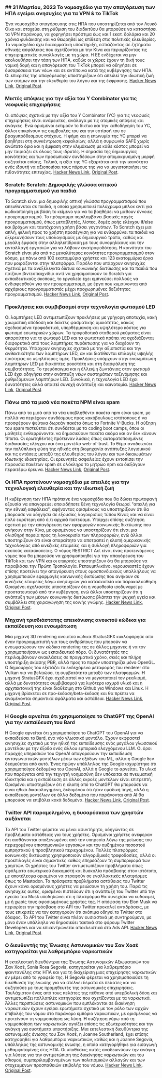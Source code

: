 

<CallToAction />

<Steps>

### ## 31 Μαρτίου, 2023 Το νομοσχέδιο για την απαγόρευση των ΗΠΑ εγείρει ανησυχίες για τα VPN & το TikTok

Ένα νομοσχέδιο απαγόρευσης στις ΗΠΑ που υποστηρίζεται από τον Λευκό Οίκο και στοχεύει στη ρύθμιση του διαδικτύου θα μπορούσε να καταστήσει τα VPN παράνομα, να χορηγήσει πρόστιμα έως και 1 εκατ. δολάρια και 20 χρόνια φυλάκισης και να θεωρηθεί ως επίθεση στις πολιτικές ελευθερίες. Το νομοσχέδιο έχει διακομματική υποστήριξη, εστιάζοντας σε ζητήματα εθνικής ασφάλειας που σχετίζονται με την Κίνα και περιορίζοντας τις επιχειρηματικές συναλλαγές με τη χώρα. Η ΕΕ ενδέχεται να μην ακολουθήσει την τάση των ΗΠΑ, καθώς οι χώρες έχουν τη δική τους νομική δομή και η απαγόρευση του TikTok μπορεί να οδηγήσει σε δυσαρέσκεια των νέων και σε αντίποινα κατά της κυβέρνησης των ΗΠΑ. Οι επικριτές της απαγόρευσης υποστηρίζουν ότι απειλεί την ιδιωτική ζωή των ατόμων και την ελευθερία του λόγου και της έκφρασης.
[Hacker News Link](http://news.ycombinator.com/item?id=35366955), [Original Post](https://www.youtube.com/watch?v=FWQGA_n5Z4M).

### Μικτές απόψεις για την αξία του Y Combinator για τις νεοφυείς επιχειρήσεις

Οι απόψεις σχετικά με την αξία του Y Combinator (YC) για τις νεοφυείς επιχειρήσεις είναι ανάμεικτες, ανάλογα με τις ατομικές απόψεις και ανάγκες. Ενώ ορισμένοι εκτιμούν το δίκτυο και την καθοδήγηση του YC, άλλοι επικρίνουν τις συμβουλές του και την εστίασή του σε βραχυπρόθεσμους στόχους. Η φήμη και η επωνυμία της YC μπορεί να βοηθήσει στη συγκέντρωση κεφαλαίων, αλλά η συμφωνία SAFE χωρίς ανώτατο όριο και η έμφαση στην κλιμάκωση με κάθε κόστος μπορεί να μην ταιριάζει σε όλους τους ιδρυτές. Η σημασία της δημιουργίας κοινότητας και των προσωπικών συνδέσεων στην απομακρυσμένη μορφή συζητείται επίσης. Τελικά, η αξία της YC εξαρτάται από την ικανότητα ενός ιδρυτή να αξιοποιήσει τους πόρους της για να μεγιστοποιήσει τις πιθανότητες επιτυχίας.
[Hacker News Link](http://news.ycombinator.com/item?id=35373019), [Original Post](https://acecreamu.substack.com/p/is-y-combinator-worth-the-money).

### Scratch: Scratch: Δημοφιλής γλώσσα οπτικού προγραμματισμού για παιδιά

Το Scratch είναι μια δημοφιλής οπτική γλώσσα προγραμματισμού που απευθύνεται σε παιδιά, η οποία χρησιμοποιεί πολύχρωμα μπλοκ αντί για κωδικοποίηση με βάση το κείμενο για να τα βοηθήσει να μάθουν έννοιες προγραμματισμού. Το πρόγραμμα περιλαμβάνει βασικές αρχές προγραμματισμού, όπως μεταβλητές, λίστες, δομές ροής ελέγχου if/else και βρόχων και ταυτόχρονη χρήση βάσει γεγονότων. Το Scratch έχει μια απλή, φιλική προς το χρήστη προσέγγιση για να ενθαρρύνει τα παιδιά να εξερευνήσουν τους υπολογισμούς με δημιουργικό τρόπο, καθώς και μεγάλη έμφαση στην αλληλεπίδραση με τους συνομηλίκους και την ανταλλαγή εργασιών για να λάβουν ανατροφοδότηση. Η κοινότητα του Scratch είναι μία από τις μεγαλύτερες κοινότητες προγραμματισμού στον κόσμο, με πάνω από 103 εκατομμύρια χρήστες και 123 εκατομμύρια έργα που μοιράζονται στην πλατφόρμα. Παρόλο που υπάρχουν ανησυχίες σχετικά με τα ανεξέλεγκτα δίκτυα κοινωνικής δικτύωσης και τα παιδιά που παίζουν βιντεοπαιχνίδια αντί να χρησιμοποιούν το Scratch για εκπαιδευτικούς σκοπούς, το εργαλείο έχει εμπνεύσει πολλούς να ενδιαφερθούν για τον προγραμματισμό, με έργα που κυμαίνονται από αρχάριους προγραμματιστές μέχρι προχωρημένες δεξιότητες προγραμματισμού.
[Hacker News Link](http://news.ycombinator.com/item?id=35373052), [Original Post](https://scratch.mit.edu/about).

### Προκλήσεις και συμβιβασμοί στην τεχνολογία φωτισμού LED

Οι λαμπτήρες LED αντιμετωπίζουν προκλήσεις με γρήγορη αποτυχία, κακή χρωματική απόδοση και δείκτες φασματικής ομοιότητας, κακώς σχεδιασμένα τροφοδοτικά, υπερθέρμανση και υψηλότερο κόστος για φωτισμό εσωτερικών χώρων. Τα τροφοδοτικά σταθερού ρεύματος είναι απαραίτητα για το φωτισμό LED και τα φωτιστικά πρέπει να σχεδιάζονται διαφορετικά από τους λαμπτήρες πυράκτωσης για να διαχέουν τη θερμότητα. Υπάρχουν ανησυχίες σχετικά με την αξιοπιστία και την ανθεκτικότητα των λαμπτήρων LED, αν και διατίθενται επιλογές υψηλής ποιότητας σε υψηλότερες τιμές. Προκλήσεις υπάρχουν στην ενσωμάτωση λαμπτήρων LED με διακόπτες ροοστάτη και στη διασφάλιση της συμβατότητας. Το τρεμόπαιγμα και η έλλειψη ζωντάνιας στον φωτισμό LED έχει οδηγήσει στην ανάπτυξη νέων συστημάτων ταξινόμησης και ρυθμιζόμενων λαμπτήρων LED. Συνολικά, η τεχνολογία LED έχει δυνατότητες αλλά απαιτεί συνεχή ανάπτυξη και καινοτομία.
[Hacker News Link](http://news.ycombinator.com/item?id=35371750), [Original Post](https://nymag.com/strategist/article/led-light-bulbs-investigation.html).

### Πάνω από τα μισά νέα πακέτα NPM είναι spam

Πάνω από τα μισά από τα νέα υποβληθέντα πακέτα npm είναι spam, με πολλά να περιέχουν συνδέσμους προς κακόβουλους ιστότοπους ή να προσφέρουν ψεύτικα δωρεάν πακέτα όπως τα Fortnite V-Bucks. Η αύξηση του spam πιστεύεται ότι συνδέεται με τα coding boot camps, όπου οι μαθητές ενθαρρύνονται να δημοσιεύουν πακέτα ακόμα και αν δεν κάνουν τίποτα. Οι ερωτηθέντες πρότειναν λύσεις όπως αυτοματοποιημένες διαδικασίες ελέγχου και ένα μοντέλο web-of-trust. Το θέμα αναδεικνύει την πολύπλοκη φύση της ηθικής στη βιομηχανία ανάπτυξης λογισμικού και τις εντάσεις μεταξύ της ελευθερίας του λόγου και των δικαιωμάτων ιδιωτικής ιδιοκτησίας. Οι ερευνητές ασφαλείας έχουν εντοπίσει την παρουσία πακέτων spam σε ολόκληρο το μητρώο npm και διεξάγουν περαιτέρω έρευνα.
[Hacker News Link](http://news.ycombinator.com/item?id=35370728), [Original Post](https://blog.sandworm.dev/one-in-two-new-npm-packages-is-seo-spam-right-now).

### Οι ΗΠΑ προτείνουν νομοσχέδια με απειλές για την τεχνολογική ελευθερία και την ιδιωτική ζωή

Η κυβέρνηση των ΗΠΑ πρότεινε ένα νομοσχέδιο που θα δώσει πρωτοφανή εξουσία να απαγορεύει οποιαδήποτε ξένη τεχνολογία θεωρεί "απειλή για την εθνική ασφάλεια", αφήνοντας ορισμένους να υποστηρίξουν ότι θα μπορούσε να οδηγήσει σε εξουσίες λογοκρισίας τύπου Κίνας και να είναι πολύ ευρύτερη από ό,τι αρχικά πιστεύαμε. Υπάρχει επίσης συζήτηση σχετικά με την απαγόρευση των εφαρμογών κοινωνικής δικτύωσης που ανήκουν στην Κίνα, με ορισμένους να υποστηρίζουν ότι είναι μια ολισθηρή πορεία προς τη λογοκρισία των πληροφοριών, ενώ άλλοι υποστηρίζουν ότι είναι απαραίτητο να αποτραπεί η κλοπή αμερικανικής τεχνολογίας από κινεζικές εταιρείες και η συλλογή πληροφοριών για σκοπούς κατασκοπείας. Ο νόμος RESTRICT Act είναι ένας προτεινόμενος νόμος που θα μπορούσε να χρησιμοποιηθεί για την απαγόρευση του TikTok και των VPN και οι επικριτές υποστηρίζουν ότι θα μπορούσε να παραβιάσει την Πρώτη Τροπολογία. Ρεπουμπλικάνοι γερουσιαστές έχουν επίσης προτείνει την απαγόρευση στους ομοσπονδιακούς υπαλλήλους να χρησιμοποιούν εφαρμογές κοινωνικής δικτύωσης που ανήκουν σε κινεζικές εταιρείες λόγω ανησυχιών για κατασκοπεία και παρακολούθηση. Ορισμένοι σχολιαστές υποστηρίζουν ότι η νομοθεσία ισοδυναμεί με προστατευτισμό από την κυβέρνηση, ενώ άλλοι υποστηρίζουν ότι η ανάπτυξη των μέσων κοινωνικής δικτύωσης βλάπτει την ψυχική υγεία και συμβάλλει στη χειραγώγηση της κοινής γνώμης.
[Hacker News Link](http://news.ycombinator.com/item?id=35369075), [Original Post](https://www.vice.com/en/article/4a3ddb/restrict-act-insanely-broad-ban-tiktok-vpns).

### Μηχανή τρισδιάστατης απεικόνισης ανοικτού κώδικα για εκπαίδευση και ενσωμάτωση

Μια μηχανή 3D rendering ανοικτού κώδικα StratusGFX κυκλοφόρησε από έναν προγραμματιστή για τους ανθρώπους που μπορούν να ενσωματώσουν τον κώδικα rendering της σε άλλες μηχανές ή να τον χρησιμοποιήσουν ως εκπαιδευτικό πόρο. Οι δυνατότητές της περιλαμβάνουν ανακλάσεις σε πραγματικό χρόνο, σκιές και πλήρη υποστήριξη σκίασης PBR, αλλά προς το παρόν υποστηρίζει μόνο OpenGL. Ο δημιουργός του εξετάζει το ενδεχόμενο μεταφοράς του renderer στο Vulkan για να βελτιώσει τη συμβατότητα μεταξύ των πλατφορμών. Η μηχανή StratusGFX έχει σχεδιαστεί για να μεγιστοποιεί τον ρεαλισμό, αλλά με δυνατότητες συμβιβασμού για λιγότερο ισχυρό υλικό και η αρχιτεκτονική της είναι διαθέσιμη στο Github για Windows και Linux. Η μηχανή βρίσκεται σε προ-έκδοση/beta-έκδοση και θα πρέπει να αναμένονται σημαντικά σφάλματα και αστάθεια.
[Hacker News Link](http://news.ycombinator.com/item?id=35370284), [Original Post](https://github.com/KTStephano/StratusGFX).

### Η Google αρνείται ότι χρησιμοποίησε το ChatGPT της OpenAI για την εκπαίδευση του Bard

Η Google αρνείται ότι χρησιμοποίησε το ChatGPT του OpenAI για να εκπαιδεύσει το Bard, ένα νέο γλωσσικό μοντέλο. Έχουν εκφραστεί ανησυχίες σχετικά με την ηθική της εκπαίδευσης ενός μεγάλου γλωσσικού μοντέλου με την έξοδο ενός άλλου εμπορικά ελεγχόμενου LLM. Οι όροι παροχής υπηρεσιών του OpenAI απαγορεύουν την εκπαίδευση ανταγωνιστικών μοντέλων μέσω των εξόδων του ML, αλλά η Google δεν δεσμεύεται από αυτό. Ένας πρώην υπάλληλος της Google ισχυρίστηκε ότι χρησιμοποίησε δεδομένα του OpenAI, αλλά η Google το αρνείται. Το υλικό που παράγεται από την τεχνητή νοημοσύνη δεν υπόκειται σε πνευματική ιδιοκτησία και η εκπαίδευση σε άλλες εκροές μοντέλων είναι επιτρεπτή. Ορισμένοι υποστηρίζουν ότι η κλοπή από το ChatGPT θα μπορούσε να είναι ηθικά δικαιολογημένη, δεδομένου ότι ήταν ομαδική πηγή, αλλά η εκπαίδευση μοντέλων σε άλλα δεδομένα που παράγονται από AI θα μπορούσε να επιβάλει κακά δεδομένα.
[Hacker News Link](http://news.ycombinator.com/item?id=35370915), [Original Post](https://twitter.com/steventey/status/1641267979399704576).

### Twitter API παραμελημένο, η δυσαρέσκεια των χρηστών αυξάνεται

Το API του Twitter φέρεται να μένει ασυντήρητο, οδηγώντας σε προβλήματα αστάθειας για τους χρήστες. Ορισμένοι χρήστες ανέφεραν ότι αισθάνονται αποξενωμένοι από την υπηρεσία λόγω της μείωσης του περιεχομένου επιστημονικών εργασιών και του αυξημένου ποσοστού εμπρηστικού ή προσβλητικού περιεχομένου. Πολλές πλατφόρμες κοινωνικής δικτύωσης χρησιμοποιούν αλγοριθμικές τροφοδοσίες, αλλά οι προεπιλογές είναι σημαντικές καθώς επηρεάζουν τη συμπεριφορά των χρηστών. Οι χρήστες του Twitter αντιμετωπίζουν προβλήματα όπως σφάλματα εσωτερικού διακομιστή και δυσκολία πρόσβασης στον ιστότοπο, με αποτέλεσμα ορισμένοι να στραφούν σε εναλλακτικές πλατφόρμες όπως το Mastodon. Τα πρόσφατα προβλήματα αστάθειας του Twitter έχουν κάνει ορισμένους χρήστες να μειώσουν τη χρήση του. Παρά τις ανησυχίες αυτές, ορισμένοι πιστεύουν ότι η ανάπτυξη του Twitter υπό την ηγεσία του Musk υποδηλώνει ότι η πλατφόρμα θα συνεχίσει να ευδοκιμεί, με ή χωρίς τους αφοσιωμένους χρήστες της. Η απόφαση του Elon Musk να περιορίσει την πρόσβαση στο API του Twitter προκαλεί αντιδράσεις, με τους επικριτές να τον κατηγορούν ότι σκόπιμα οδηγεί το Twitter στο έδαφος. Το API του Twitter είναι πλέον ουσιαστικά μη συντηρούμενο, με μόνο έναν υπάλληλο να δημοσιεύει τακτικά στο φόρουμ Twitter Developers και να επικεντρώνεται αποκλειστικά στο Ads API.
[Hacker News Link](http://news.ycombinator.com/item?id=35370152), [Original Post](https://snarfed.org/the-twitter-api-is-now-effectively-unmaintained).

### Ο διευθυντής της Ένωσης Αστυνομικών του Σαν Χοσέ κατηγορείται για λαθρεμπόριο ναρκωτικών

Η εκτελεστική διευθύντρια της Ένωσης Αστυνομικών Αξιωματικών του Σαν Χοσέ, Sonia Rosa Segovia, κατηγορείται για λαθρεμπόριο φαιντανύλης στις ΗΠΑ και για τη διαχείριση μιας επιχείρησης ναρκωτικών εν μέρει από το γραφείο της. Η Segovia φέρεται να χρησιμοποιούσε τη διεύθυνση της ένωσης για να στέλνει δέματα σε πελάτες και να συζητούσε με τους προμηθευτές της αστυνομικές επιχειρήσεις. Τουλάχιστον ένας από τους πελάτες της πέθανε από υπερβολική δόση και αντιμετωπίζει πολλαπλές κατηγορίες που σχετίζονται με τα ναρκωτικά. Άλλες περιπτώσεις αστυνομικών που εμπλέκονται σε διακίνηση ναρκωτικών έχουν εγείρει ερωτήματα σχετικά με τον ρόλο των αρχών επιβολής του νόμου στο παράνομο εμπόριο ναρκωτικών, με ορισμένους να προτείνουν τη νομιμοποίηση ως λύση. Η συζήτηση γύρω από τη νομιμοποίηση των ναρκωτικών αγγίζει επίσης τις εξωτερικότητες και την ανάγκη για συστήματα υποστήριξης. Μια εκτελεστική διευθύντρια της αστυνομικής ένωσης του Σαν Χοσέ, η Joanne Southerland, έχει επίσης κατηγορηθεί για λαθρεμπόριο ναρκωτικών, καθώς και η Joanne Segovia, υπάλληλος της αστυνομικής ένωσης, η οποία κατηγορήθηκε για εισαγωγή μεθαμφεταμίνης στις ΗΠΑ. Οι υποθέσεις αυτές αναδεικνύουν την ανάγκη για λύσεις για την αντιμετώπιση της διακίνησης ναρκωτικών και του εθισμού, συμπεριλαμβανομένων των πολιτισμικών αλλαγών και των στοχευμένων προσπαθειών επιβολής του νόμου.
[Hacker News Link](http://news.ycombinator.com/item?id=35376488), [Original Post](https://www.washingtonexaminer.com/news/crime/san-jose-police-union-director-smuggle-fentanyl-charge).

</Steps>
